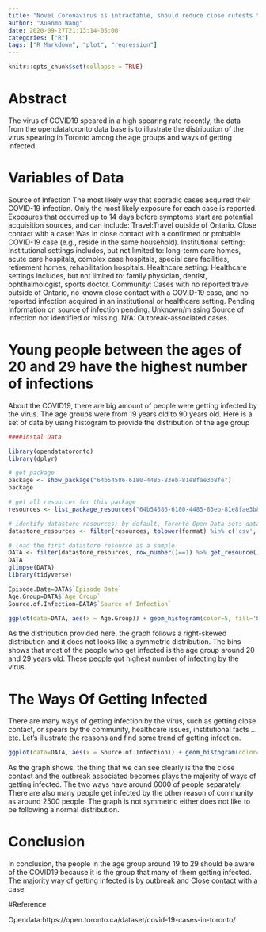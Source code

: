 ```yaml
---
title: "Novel Coronavirus is intractable, should reduce close cutests to prevent outbreaks"
author: "Xuanmo Wang"
date: 2020-09-27T21:13:14-05:00
categories: ["R"]
tags: ["R Markdown", "plot", "regression"]
---
```


```r
knitr::opts_chunk$set(collapse = TRUE)
```

# Abstract

The virus of COVID19 speared in a high spearing rate recently, the data from the opendatatoronto data  base is to illustrate the distribution of the virus spearing in Toronto among the age groups and ways of getting infected.

# Variables of Data

Source of Infection 
The most likely way that sporadic cases acquired their COVID-19 infection. Only the most likely exposure for each case is reported. Exposures that occurred up to 14 days before symptoms start are potential acquisition sources, and can include: Travel:Travel outside of Ontario.
Close contact with a case: Was in close contact with a confirmed or probable COVID-19 case (e.g., reside in the same household).
Institutional setting: Institutional settings includes, but not limited to: long-term care homes, acute care hospitals, complex case hospitals, special care facilities, retirement homes, rehabilitation hospitals.
Healthcare setting: Healthcare settings includes, but not limited to: family physician, dentist, ophthalmologist, sports doctor.
Community: Cases with no reported travel outside of Ontario, no known close contact with a COVID-19 case, and no reported infection acquired in an institutional or healthcare setting.
Pending Information on source of infection pending.
Unknown/missing Source of infection not identified or missing.
N/A: Outbreak-associated cases.

# Young people between the ages of 20 and 29 have the highest number of infections
About the COVID19, there are big amount of people were getting infected by the virus. The age groups were from 19 years old to 90 years old. Here is a set of data by using histogram to provide the distribution of the age group
```r
####Instal Data

library(opendatatoronto)
library(dplyr)

# get package
package <- show_package("64b54586-6180-4485-83eb-81e8fae3b8fe")
package

# get all resources for this package
resources <- list_package_resources("64b54586-6180-4485-83eb-81e8fae3b8fe")

# identify datastore resources; by default, Toronto Open Data sets datastore resource format to CSV for non-geospatial and GeoJSON for geospatial resources
datastore_resources <- filter(resources, tolower(format) %in% c('csv', 'geojson'))

# load the first datastore resource as a sample
DATA <- filter(datastore_resources, row_number()==1) %>% get_resource()
DATA
glimpse(DATA)
library(tidyverse)

Episode.Date=DATA$`Episode Date`
Age.Group=DATA$`Age Group`
Source.of.Infection=DATA$`Source of Infection`

ggplot(data=DATA, aes(x = Age.Group)) + geom_histogram(color=5, fill='blue', bins = 10, stat = 'count')
```
As the distribution provided here, the graph follows a right-skewed distribution and it does not looks like a symmetric distribution. The bins shows that most of the people who get infected is the age group around 20 and 29 years old. These people got highest number of infecting by the virus.



# The Ways Of Getting Infected
There are many ways of getting infection by the virus, such as getting close contact, or spears by the community, healthcare issues, institutional facts … etc. Let’s illustrate the reasons and find some trend of getting infection.
```r
ggplot(data=DATA, aes(x = Source.of.Infection)) + geom_histogram(color=83, fill='green', bins = 10, stat = 'count')
```
As the graph shows, the thing that we can see clearly is the the close contact and the outbreak associated becomes plays the majority of ways of getting infected. The two ways have around 6000 of people separately. There are also many people get infected by the other reason of community as around 2500 people. The graph is not symmetric either does not like to be following a normal distribution.


# Conclusion

In conclusion, the people in the age group around 19 to 29 should be aware of the COVID19 because it is the group that many of them getting infected. The majority way of getting infected is by outbreak and Close contact with a case.

#Reference

Opendata:https://open.toronto.ca/dataset/covid-19-cases-in-toronto/
